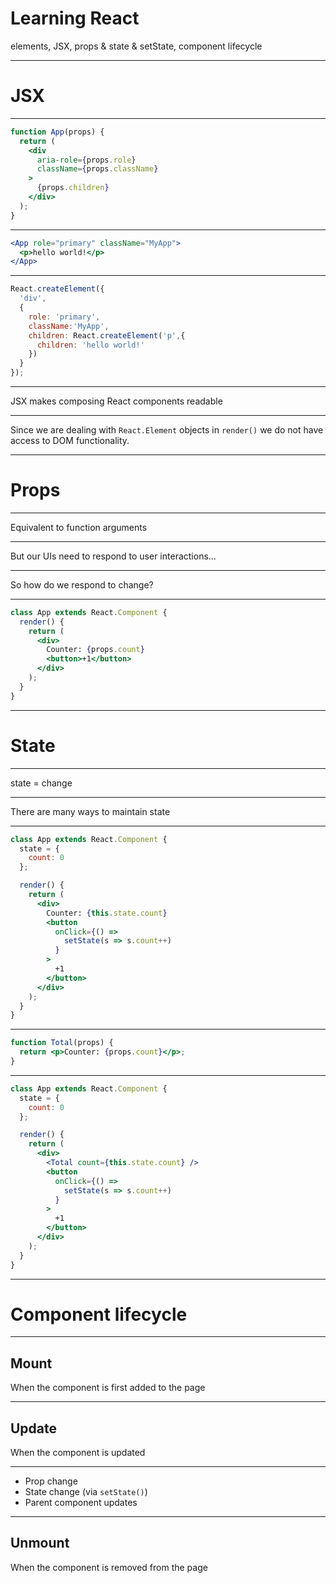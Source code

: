 

# Learning React

<p>elements, JSX, props &amp; state &amp; setState, component lifecycle</p>

---

# JSX

---

<FullScreenCode>

```jsx
function App(props) {
  return (
    <div
      aria-role={props.role}
      className={props.className}
    >
      {props.children}
    </div>
  );
}
```

</FullScreenCode>

---

<FullScreenCode>

```jsx
<App role="primary" className="MyApp">
  <p>hello world!</p>
</App>
```

</FullScreenCode>

---

<FullScreenCode>

```jsx
React.createElement({
  'div',
  {
    role: 'primary',
    className:'MyApp',
    children: React.createElement('p',{
      children: 'hello world!'
    })
  }
});
```

</FullScreenCode>

---

JSX makes composing React components readable

---

Since we are dealing with `React.Element` objects in `render()`
we do not have access to DOM functionality.

---

# Props

---

Equivalent to function arguments

---

But our UIs need to respond to user interactions…

---

So how do we respond to change?

---

<FullScreenCode>

```jsx
class App extends React.Component {
  render() {
    return (
      <div>
        Counter: {props.count}
        <button>+1</button>
      </div>
    );
  }
}
```

</FullScreenCode>

---

# State

---

state = change

---

There are many ways to maintain state

---

<FullScreenCode>

```jsx
class App extends React.Component {
  state = {
    count: 0
  };

  render() {
    return (
      <div>
        Counter: {this.state.count}
        <button
          onClick={() =>
            setState(s => s.count++)
          }
        >
          +1
        </button>
      </div>
    );
  }
}
```

</FullScreenCode>

---

<FullScreenCode>

```jsx
function Total(props) {
  return <p>Counter: {props.count}</p>;
}
```

</FullScreenCode>

---

<FullScreenCode>

```jsx
class App extends React.Component {
  state = {
    count: 0
  };

  render() {
    return (
      <div>
        <Total count={this.state.count} />
        <button
          onClick={() =>
            setState(s => s.count++)
          }
        >
          +1
        </button>
      </div>
    );
  }
}
```

</FullScreenCode>

---

# Component lifecycle

---

## Mount

When the component is first added to the page

---

## Update

When the component is updated

---

- Prop change
- State change (via `setState()`)
- Parent component updates

---

## Unmount

When the component is removed from the page
